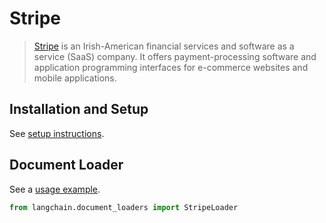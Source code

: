 # Stripe

>[Stripe](https://stripe.com/en-ca) is an Irish-American financial services and software as a service (SaaS) company. It offers payment-processing software and application programming interfaces for e-commerce websites and mobile applications.


## Installation and Setup

See [setup instructions](/docs/modules/data_connection/document_loaders/integrations/stripe.html).

## Document Loader

See a [usage example](/docs/integrations/document_loaders/stripe).

```python
from langchain.document_loaders import StripeLoader
```
